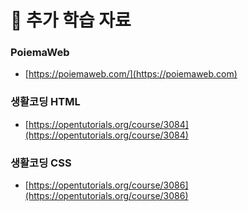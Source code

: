# 📗  추가 학습 자료

### PoiemaWeb

* [https://poiemaweb.com/](https://poiemaweb.com)

### 생활코딩 HTML

* [https://opentutorials.org/course/3084](https://opentutorials.org/course/3084)

### 생활코딩 CSS

* [https://opentutorials.org/course/3086](https://opentutorials.org/course/3086)